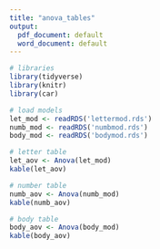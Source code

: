 ```yaml
---
title: "anova_tables"
output:
  pdf_document: default
  word_document: default
---
```


```r
# libraries
library(tidyverse)
library(knitr)
library(car)

# load models
let_mod <- readRDS('lettermod.rds')
numb_mod <- readRDS('numbmod.rds')
body_mod <- readRDS('bodymod.rds')
```

```r
# letter table
let_aov <- Anova(let_mod)
kable(let_aov)
```

\newpage

```r
# number table
numb_aov <- Anova(numb_mod)
kable(numb_aov)
```

\newpage

```r
# body table
body_aov <- Anova(body_mod)
kable(body_aov)
```